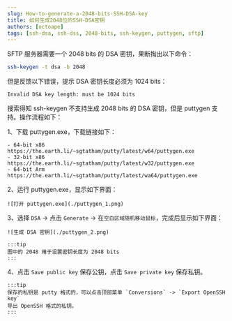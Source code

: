 ---
slug: How-to-generate-a-2048-bits-SSH-DSA-key
title: 如何生成2048位的SSH-DSA密钥
authors: [octoape]
tags: [ssh-dsa, ssh-dss, 2048-bits, ssh-keygen, puttygen, sftp]
---

SFTP 服务器需要一个 2048 bits 的 DSA 密钥，果断掏出以下命令：

```bash
ssh-keygen -t dsa -b 2048
```

但是反馈以下错误，提示 DSA 密钥长度必须为 1024 bits：

```
Invalid DSA key length: must be 1024 bits
```

搜索得知 ssh-keygen 不支持生成 2048 bits 的 DSA 密钥，但是 puttygen 支持。操作流程如下：

<!-- truncate -->

1、下载 puttygen.exe，下载链接如下：
    
    - 64-bit x86 https://the.earth.li/~sgtatham/putty/latest/w64/puttygen.exe
    - 32-bit x86 https://the.earth.li/~sgtatham/putty/latest/w32/puttygen.exe
    - 64-bit Arm https://the.earth.li/~sgtatham/putty/latest/wa64/puttygen.exe

2、运行 puttygen.exe，显示如下界面：

    ![打开 puttygen.exe](./puttygen_1.png)

3、选择 `DSA` -> 点击 `Generate` -> 在`空白区域随机移动鼠标`，完成后显示如下界面：

    ![生成 DSA 密钥](./puttygen_2.png)

    :::tip
    图中的 2048 用于设置密钥长度为 2048 bits
    :::

4、点击 `Save public key` 保存公钥，点击 `Save private key` 保存私钥。

    :::tip
    保存的私钥是 putty 格式的，可以点击顶部菜单 `Conversions` -> `Export OpenSSH key` 
    导出 OpenSSH 格式的私钥。
    :::